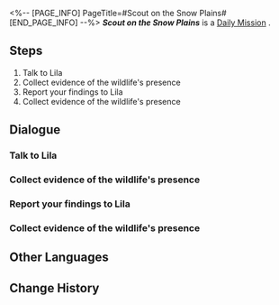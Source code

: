<%-- [PAGE_INFO]
PageTitle=#Scout on the Snow Plains#
[END_PAGE_INFO] --%>
{{Stub|Dialogue, characters, and location(s)}}
{{Mission Infobox
|id            = 3010102
|title         = 
|image         = Mission Scout on the Snow Plains.png
|type          = Daily
|event_name    = 
|chapter       = 
|requirements  = 
|summary       = <!--official mission summary from Fate's Atlas-->
|characters    = <!--characters that appear in this mission-->
|startLocation = <!--location as it intially appears on the mission screen-->
|world         = <!--i.e. Penacony-->
|area          = <!--i.e. A Child's Dream-->
|prev          = 
|next          = 
|exp           = 
|credits       = 5000
|stellarJade   = 
|other         = {{Card List||delim=;}}
}}
'''''Scout on the Snow Plains''''' is a [[Daily Mission]]<!--in [world]-->.

==Steps==
# Talk to Lila
# Collect evidence of the wildlife's presence
# Report your findings to Lila
# Collect evidence of the wildlife's presence

<!--
==Gameplay Notes==

--><!--
==Trial Character==

-->
==Dialogue==
{{Stub Dialogue}}
===Talk to Lila===
{{Mission Description|type=daily|location=<!--to be added-->|Belobog's expert zoologist Lila seems to be looking for someone to help her. Go talk with her and see.}}
{{Dialogue Start}}
:{{tx}}
{{Dialogue End}}

===Collect evidence of the wildlife's presence===
{{Mission Description|type=daily|location=<!--to be added-->|update|Rumor has it that direwolf tracks have been found on the outskirts of Belobog. Lila needs your help with an ecological survey in the Snow Plains. She needs fur, footprints, and... feces?}}
{{Dialogue Start}}
:{{tx}}
{{Dialogue End}}

===Report your findings to Lila===
{{Mission Description|type=daily|location=<!--to be added-->|update|Rumor has it that direwolf tracks have been found on the outskirts of Belobog. Lila needs your help with an ecological survey in the Snow Plains. She needs fur, footprints, and... feces?}}
{{Dialogue Start}}
:{{tx}}
{{Dialogue End}}

===Collect evidence of the wildlife's presence===
{{Mission Description|type=daily|location=<!--to be added-->|update|Rumor has it that direwolf tracks have been found on the outskirts of Belobog. Lila needs your help with an ecological survey in the Snow Plains. She needs fur, footprints, and... feces?}}
{{Dialogue Start}}
:{{tx}}
{{Dialogue End}}

==Other Languages==
{{Other Languages
|en   = Scout on the Snow Plains
|zhs  = 雪原寻踪
|zht  = 雪原尋蹤
|ja   = 雪原捜索
|ko   = 설원 추적
|es   = Búsqueda en las llanuras nevadas
|fr   = Explorer les Plaines des neiges
|ru   = По следам в Снежных полях
|th   = ตามรอยทุ่งหิมะ
|vi   = Truy Tìm Tung Tích Trên Cánh Đồng Tuyết
|de   = Spurensuche in der Schneewüste
|id   = Pelacakan Dataran Salju
|pt   = Vasculhe as Planícies Nevadas
}}

==Change History==
{{Change History|1.0}}
